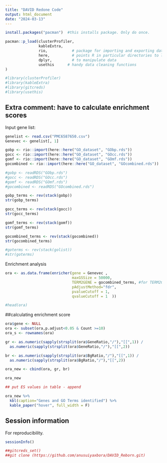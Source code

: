 ```yaml
---
title: "DAVID Redone Code"
output: html_document
date: "2024-03-13"
---
```


```r

install.packages("pacman")  #this installs package. Only do once.

pacman::p_load(clusterProfiler,
               kableExtra,
               rio,           # package for importing and exporting data
               here,          # points R in particular directories to look for files; uses relative file paths; to tell                                 R where our data is; used with "rio" package; good for relative file path
               dplyr,         # to manipulate data
               usethis      # handy data cleaning functions
)

#library(clusterProfiler)
#library(kableExtra)
#library(gitcreds)
#library(usethis)

```


## Extra comment: have to calculate enrichment scores

Input gene list:

``` r

genelist <- read.csv("PMC6587650.csv")
Genevec <- genelist[, 1]

```

```r

gobp <- rio::import(here::here("GO_dataset", "GObp.rds"))
gocc <- rio::import(here::here("GO_dataset", "GOcc.rds"))
gomf <- rio::import(here::here("GO_dataset", "GOmf.rds"))
gocombined <- rio::import(here::here("GO_dataset", "GOcombined.rds"))

#gobp <- readRDS("GObp.rds")
#gocc <- readRDS("GOcc.rds")
#gomf <- readRDS("GOmf.rds")
#gocombined <- readRDS("GOcombined.rds")

```


```r
gobp_terms <- rev(stack(gobp))
str(gobp_terms)

gocc_terms <- rev(stack(gocc))
str(gocc_terms)

gomf_terms <- rev(stack(gomf))
str(gomf_terms)

gocombined_terms <- rev(stack(gocombined))
str(gocombined_terms)

#goterms <- rev(stack(golist))
#str(goterms)

```

Enrichment analysis

```r
ora <- as.data.frame(enricher(gene = Genevec ,
                              maxGSSize = 50000, 
                              TERM2GENE = gocombined_terms, #for TERM2GENE, options are: gobp_terms, gocc_terms, gomf_terms, gocombined_terms
                              pAdjustMethod="fdr",  
                              pvalueCutoff = 1, 
                              qvalueCutoff = 1  ))
```

``` r
#head(ora)

```



##calculating enrichment score

``` r

ora$gene <- NULL
ora <- subset(ora,p.adjust<0.05 & Count >=10)
ora_s <- rownames(ora)

gr <- as.numeric(sapply(strsplit(ora$GeneRatio,"/"),"[[",1)) /
  as.numeric(sapply(strsplit(ora$GeneRatio,"/"),"[[",2))

br <- as.numeric(sapply(strsplit(ora$BgRatio,"/"),"[[",1)) /
  as.numeric(sapply(strsplit(ora$BgRatio,"/"),"[[",2))

ora_new <- cbind(ora, gr, br)

ora_new

## put ES values in table - append


```


```r

ora_new %>%
  kbl(caption="Genes and GO Terms identified") %>%
  kable_paper("hover", full_width = F)

```

## Session information

For reproducibility.

```r

sessionInfo()

```

```r

##gitcreds_set()
##git clone (https://github.com/anusuiyaxbora/DAVID_Reborn.git)

```